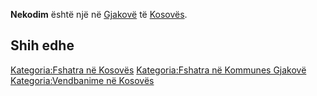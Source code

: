 {{Fshat në 
 | Emri                = Nekodim
 | EmriAlt                = 
 | NAME_SHORT_FORM=      
 | NAME_GENERIC=      
 | NAME_SORT_NAME_RO=      NEKODIM
 | FULL_NAME_RO = Nekodim
 | FULL_NAME_ND_RO=Nekodim
 | SORT_NAME_RG=NEKODIM
 | FULL_NAME_RG=Nekodim
 | FULL_NAME_ND_RG=Nekodim
 | SRP_NAME_SHORT_FORM=      
 | SRP_NAME_GENERIC=      
 | SRP_NAME_SORT_NAME_RO=      
 | SRP_FULL_NAME_RO = 
 | SRP_FULL_NAME_ND_RO=
 | SRP_SORT_NAME_RG=
 | SRP_FULL_NAME_RG=
 | SRP_FULL_NAME_ND_RG=
 | Emri (Rasa dhanore) = 
 | Figura              = 
 | Shteti              = Kosovo
 | Komuna              = Gjakovë
 | Kodi postar         = 
 | Sipërfaqja          = 

 | Popullsia           = 

 | Regj. i popullsisë  = 
 | Dend. e popullsisë  = 
 | Faqja zyrtare       = 
 <!--- Koordinatat ----> 
 | Gjerësia            = 42.349167
 | Gjatësia            = 21.172778
 | Lartësia            = 
}}
'''Nekodim''' është një [[]] në [[Gjakovë]] të [[Kosovës]].

<!-- == Gjeografia == -->
<!-- == Historia == -->
<!-- == Demografia == -->
== Shih edhe ==
{{Komuna Gjakovë}}
{{Kosovo-Administrata-Cung}}

[[Kategoria:Fshatra në Kosovës]]
[[Kategoria:Fshatra në Kommunes Gjakovë]]
[[Kategoria:Vendbanime në Kosovës]]